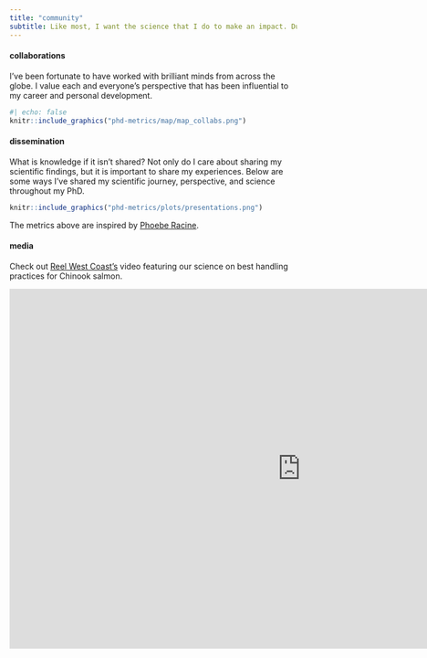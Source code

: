 ```yaml
---
title: "community"
subtitle: Like most, I want the science that I do to make an impact. During my PhD, I gained  perspective through collaborations and sharing my research/scientific journey and highlight this below.
---
```


#### collaborations

I've been fortunate to have worked with brilliant minds from across the globe. I value each and everyone's perspective that has been influential to my career and personal development.

```r
#| echo: false
knitr::include_graphics("phd-metrics/map/map_collabs.png")


```

#### dissemination

What is knowledge if it isn't shared? Not only do I care about sharing my scientific findings, but it is important to share my experiences. Below are some ways I've shared my scientific journey, perspective, and science throughout my PhD.

```r
knitr::include_graphics("phd-metrics/plots/presentations.png")

```

The metrics above are inspired by [Phoebe Racine](https://www.phoeberacine.com/).

#### media

Check out [Reel West Coast's](https://www.youtube.com/@ReelWestCoast) video featuring our science on best handling practices for Chinook salmon.

```{=html}
<iframe width="1020" height="630" src="https://www.youtube.com/embed/V_-nGLWNPQw?si=HrXrqfcPGaXJUBtz" title="YouTube video player" frameborder="0" allow="accelerometer; autoplay; clipboard-write; encrypted-media; gyroscope; picture-in-picture; web-share" referrerpolicy="strict-origin-when-cross-origin" allowfullscreen></iframe>

```

\
